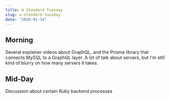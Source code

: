 ```yaml
---
title: A Standard Tuesday
slug: a-standard-tuesday
date: "2020-01-14"
---
```


## Morning
Several explainer videos about GraphQL, and the Prisma library that connects MySQL to a GraphQL layer. A lot of talk about servers, but I'm still kind of blurry on how many servers it takes.

## Mid-Day
Discussion about certain Ruby backend processes